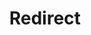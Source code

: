 ---
layout: src/layouts/Redirect.astro
title: Redirect
redirect: /docs/administration/upgrading/legacy/upgrading-from-octopus-4.x-2018.x-to-modern
navMenu: false
pubDate: 2023-10-24
---